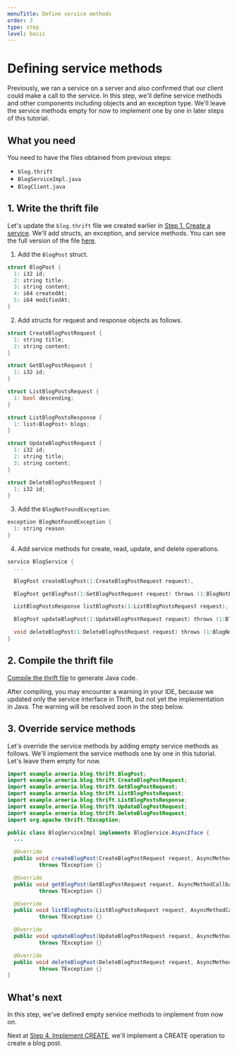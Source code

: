 ```yaml
---
menuTitle: Define service methods
order: 3
type: step
level: basic
---
```


# Defining service methods

Previously, we ran a service on a server and also confirmed that our client could make a call to the service.
In this step, we'll define service methods and other components including objects and an exception type.
We'll leave the service methods empty for now to implement one by one in later steps of this tutorial.

<TutorialSteps current={3} />

## What you need

You need to have the files obtained from previous steps:

- `blog.thrift`
- `BlogServiceImpl.java`
- `BlogClient.java`

## 1. Write the thrift file

Let's update the `blog.thrift` file we created earlier in [Step 1. Create a service](/tutorials/thrift/blog/create-service).
We'll add structs, an exception, and service methods.
You can see the full version of the file [here](https://github.com/line/armeria-examples/blob/main/tutorials/thrift/src/main/thrift/blog.thrift).

1. Add the `BlogPost` struct.
  ```cpp filename=blog.thrift
  struct BlogPost {
    1: i32 id;
    2: string title;
    3: string content;
    4: i64 createdAt;
    5: i64 modifiedAt;
  }
  ```
2. Add structs for request and response objects as follows.
  ```cpp filename=blog.thrift
  struct CreateBlogPostRequest {
    1: string title;
    2: string content;
  }

  struct GetBlogPostRequest {
    1: i32 id;
  }

  struct ListBlogPostsRequest {
    1: bool descending;
  }

  struct ListBlogPostsResponse {
    1: list<BlogPost> blogs;
  }

  struct UpdateBlogPostRequest {
    1: i32 id;
    2: string title;
    3: string content;
  }

  struct DeleteBlogPostRequest {
    1: i32 id;
  }
  ```
3. Add the `BlogNotFoundException`.
  ```cpp filename=blog.thrift
  exception BlogNotFoundException {
    1: string reason
  }
  ```
4. Add service methods for create, read, update, and delete operations.
  ```cpp filename=blog.thrift
  service BlogService {
    ...

    BlogPost createBlogPost(1:CreateBlogPostRequest request),

    BlogPost getBlogPost(1:GetBlogPostRequest request) throws (1:BlogNotFoundException e),

    ListBlogPostsResponse listBlogPosts(1:ListBlogPostsRequest request),

    BlogPost updateBlogPost(1:UpdateBlogPostRequest request) throws (1:BlogNotFoundException e),

    void deleteBlogPost(1:DeleteBlogPostRequest request) throws (1:BlogNotFoundException e),
  }
  ```

## 2. Compile the thrift file

[Compile the thrift file](/tutorials/thrift/blog/create-service#2-compile-the-thrift-file) to generate Java code.

After compiling, you may encounter a warning in your IDE, because we updated only the service interface in Thrift, but not yet the implementation in Java.
The warning will be resolved soon in the step below.

## 3. Override service methods

Let's override the service methods by adding empty service methods as follows.
We'll implement the service methods one by one in this tutorial.
Let's leave them empty for now.

```java filename=BlogServiceImpl.java
import example.armeria.blog.thrift.BlogPost;
import example.armeria.blog.thrift.CreateBlogPostRequest;
import example.armeria.blog.thrift.GetBlogPostRequest;
import example.armeria.blog.thrift.ListBlogPostsRequest;
import example.armeria.blog.thrift.ListBlogPostsResponse;
import example.armeria.blog.thrift.UpdateBlogPostRequest;
import example.armeria.blog.thrift.DeleteBlogPostRequest;
import org.apache.thrift.TException;

public class BlogServiceImpl implements BlogService.AsyncIface {
  ...

  @Override
  public void createBlogPost(CreateBlogPostRequest request, AsyncMethodCallback<BlogPost> resultHandler)
          throws TException {}

  @Override
  public void getBlogPost(GetBlogPostRequest request, AsyncMethodCallback<BlogPost> resultHandler)
          throws TException {}

  @Override
  public void listBlogPosts(ListBlogPostsRequest request, AsyncMethodCallback<ListBlogPostsResponse> resultHandler)
          throws TException {}

  @Override
  public void updateBlogPost(UpdateBlogPostRequest request, AsyncMethodCallback<BlogPost> resultHandler)
          throws TException {}

  @Override
  public void deleteBlogPost(DeleteBlogPostRequest request, AsyncMethodCallback<Void> resultHandler)
          throws TException {}
}
```

## What's next

In this step, we've defined empty service methods to implement from now on.

Next at [Step 4. Implement CREATE](/tutorials/thrift/blog/implement-create), we'll implement a CREATE operation to create a blog post.

<TutorialSteps current={3} />

